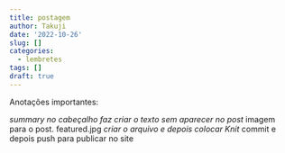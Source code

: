 ```yaml
---
title: postagem
author: Takuji
date: '2022-10-26'
slug: []
categories:
  - lembretes
tags: []
draft: true 
---
```


Anotações importantes:

*summary no cabeçalho faz criar o texto sem aparecer no post
*imagem para o post. featured.jpg
*criar o arquivo e depois colocar Knit
*commit e depois push para publicar no site 
